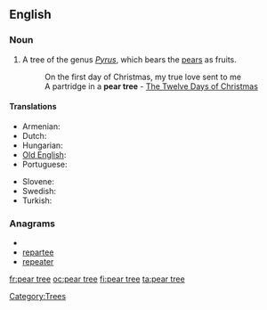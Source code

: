 ==English==

===Noun===
{{en-noun|sg=[[pear]] [[tree]]}}

# A tree of the genus ''[[Pyrus]]'', which bears the [[pear]]s as fruits.
#: On the first day of Christmas, my true love sent to me
#: A partridge in a '''pear tree''' - [[w:The Twelve Days of Christmas (song)|The Twelve Days of Christmas]]

====Translations====
{{trans-top|a tree of the genus ''Pyrus''}}
* Armenian: {{t-|hy|տանձենի|tr=tanjeni}}
* Dutch: {{t+|nl|perenboom}}
* Hungarian: {{t-|hu|körtefa}}
* [[Old English]]: {{t|ang|pyrige}}
* Portuguese: {{t+|pt|pereira|f}}
{{trans-mid}}
* Slovene: {{t+|sl|hruška|n}}
* Swedish: {{t+|sv|päronträd|n}}
* Turkish: {{t-|tr|armut ağacı}}
{{trans-bottom}}

===Anagrams===
* {{alphagram|aeeeprrt}}
* [[repartee#English|repartee]]
* [[repeater#English|repeater]]

[[Category:Trees]]

[[fr:pear tree]]
[[oc:pear tree]]
[[fi:pear tree]]
[[ta:pear tree]]